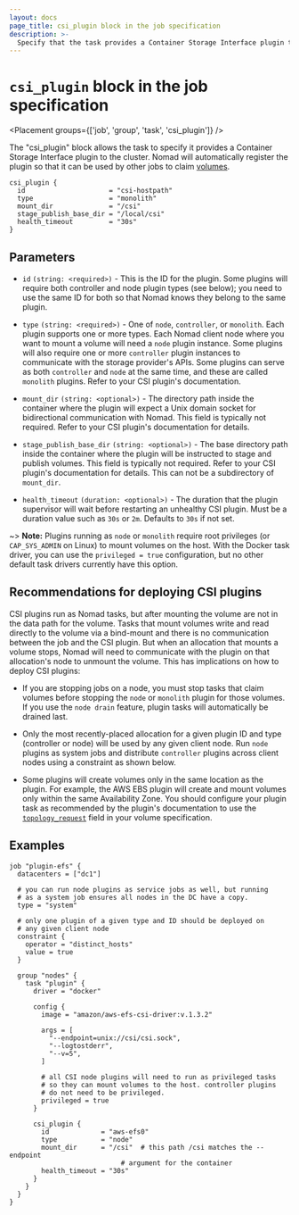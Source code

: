 ```yaml
---
layout: docs
page_title: csi_plugin block in the job specification
description: >-
  Specify that the task provides a Container Storage Interface plugin to the cluster in the `csi_plugin` block of the Nomad job specification. Configure plugin ID, type, mount directory, stage publish base directory, and health timeout. Review recommendations for deploying CSI plugins.
---
```


# `csi_plugin` block in the job specification

<Placement groups={['job', 'group', 'task', 'csi_plugin']} />

The "csi_plugin" block allows the task to specify it provides a
Container Storage Interface plugin to the cluster. Nomad will
automatically register the plugin so that it can be used by other jobs
to claim [volumes][csi_volumes].

```hcl
csi_plugin {
  id                     = "csi-hostpath"
  type                   = "monolith"
  mount_dir              = "/csi"
  stage_publish_base_dir = "/local/csi"
  health_timeout         = "30s"
}
```

## Parameters

- `id` `(string: <required>)` - This is the ID for the plugin. Some
  plugins will require both controller and node plugin types (see
  below); you need to use the same ID for both so that Nomad knows they
  belong to the same plugin.

- `type` `(string: <required>)` - One of `node`, `controller`, or
  `monolith`. Each plugin supports one or more types. Each Nomad
  client node where you want to mount a volume will need a `node`
  plugin instance. Some plugins will also require one or more
  `controller` plugin instances to communicate with the storage
  provider's APIs. Some plugins can serve as both `controller` and
  `node` at the same time, and these are called `monolith`
  plugins. Refer to your CSI plugin's documentation.

- `mount_dir` `(string: <optional>)` - The directory path inside the
  container where the plugin will expect a Unix domain socket for
  bidirectional communication with Nomad. This field is typically not
  required. Refer to your CSI plugin's documentation for details.

- `stage_publish_base_dir` `(string: <optional>)` - The base directory
  path inside the container where the plugin will be instructed to
  stage and publish volumes. This field is typically not required.
  Refer to your CSI plugin's documentation for details. This can not
  be a subdirectory of `mount_dir`.

- `health_timeout` `(duration: <optional>)` - The duration that
  the plugin supervisor will wait before restarting an unhealthy
  CSI plugin. Must be a duration value such as `30s` or `2m`.
  Defaults to `30s` if not set.

~> **Note:** Plugins running as `node` or `monolith` require root
privileges (or `CAP_SYS_ADMIN` on Linux) to mount volumes on the
host. With the Docker task driver, you can use the `privileged = true`
configuration, but no other default task drivers currently have this
option.

## Recommendations for deploying CSI plugins

CSI plugins run as Nomad tasks, but after mounting the volume are not in the
data path for the volume. Tasks that mount volumes write and read directly to
the volume via a bind-mount and there is no communication between the job and
the CSI plugin. But when an allocation that mounts a volume stops, Nomad will
need to communicate with the plugin on that allocation's node to unmount the
volume. This has implications on how to deploy CSI plugins:

* If you are stopping jobs on a node, you must stop tasks that claim
  volumes before stopping the `node` or `monolith` plugin for those
  volumes. If you use the `node drain` feature, plugin tasks will
  automatically be drained last.

* Only the most recently-placed allocation for a given plugin ID and
  type (controller or node) will be used by any given client node. Run
  `node` plugins as system jobs and distribute `controller` plugins
  across client nodes using a constraint as shown below.

* Some plugins will create volumes only in the same location as the
  plugin. For example, the AWS EBS plugin will create and mount
  volumes only within the same Availability Zone. You should configure
  your plugin task as recommended by the plugin's documentation to use
  the [`topology_request`] field in your volume specification.

## Examples

```hcl
job "plugin-efs" {
  datacenters = ["dc1"]

  # you can run node plugins as service jobs as well, but running
  # as a system job ensures all nodes in the DC have a copy.
  type = "system"

  # only one plugin of a given type and ID should be deployed on
  # any given client node
  constraint {
    operator = "distinct_hosts"
    value = true
  }

  group "nodes" {
    task "plugin" {
      driver = "docker"

      config {
        image = "amazon/aws-efs-csi-driver:v.1.3.2"

        args = [
          "--endpoint=unix://csi/csi.sock",
          "--logtostderr",
          "--v=5",
        ]

        # all CSI node plugins will need to run as privileged tasks
        # so they can mount volumes to the host. controller plugins
        # do not need to be privileged.
        privileged = true
      }

      csi_plugin {
        id             = "aws-efs0"
        type           = "node"
        mount_dir      = "/csi"  # this path /csi matches the --endpoint
                            # argument for the container
        health_timeout = "30s"
      }
    }
  }
}
```

[csi]: https://github.com/container-storage-interface/spec
[csi_volumes]: /nomad/docs/job-specification/volume
[system]: /nomad/docs/concepts/scheduling/schedulers#system
[`topology_request`]: /nomad/commands/volume/create#topology_request

